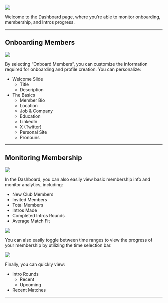 ![](/images/dashboard-1-vF.png)

Welcome to the Dashboard page, where you’re able to monitor onboarding, membership, and Intros progress. 

---

## **Onboarding Members**

![](/images/dashboard-2-vF.png)

By selecting “Onboard Members”, you can customize the information required for onboarding and profile creation. You can personalize:

- Welcome Slide
    - Title
    - Description
- The Basics
    - Member Bio
    - Location
    - Job & Company
    - Education
    - LinkedIn
    - X (Twitter)
    - Personal Site
    - Pronouns

---

## **Monitoring Membership**

![](/images/dashboard-3-vFF.png)

In the Dashboard, you can also easily view basic membership info and monitor analytics, including: 

- New Club Members
- Invited Members
- Total Members
- Intros Made
- Completed Intros Rounds
- Average Match Fit

![](/images/dashboard-4-vFF.png)

You can also easily toggle between time ranges to view the progress of your membership by utilizing the time selection bar.

![](/images/dashboard-5-vFF.png)

Finally, you can quickly view:

- Intro Rounds
    - Recent
    - Upcoming
- Recent Matches

---
